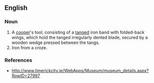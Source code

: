 ==English==

===Noun===
{{en-noun|head=[[croze]] [[iron]]}}

# A [[cooper]]'s tool, consisting of a [[tang]]ed iron band with folded-back wings, which hold the tanged irregularly dented blade, secured by a wooden wedge pressed between the tangs.
# Iron from a croze.  

===References===
*http://www.limerickcity.ie/WebApps/Museum/museum_details.aspx?RowID=27997
